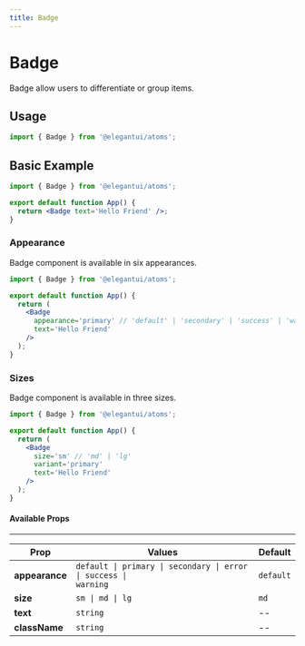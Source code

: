 ```yaml
---
title: Badge
---
```



# Badge

Badge allow users to differentiate or group items.

## Usage

```jsx
import { Badge } from '@elegantui/atoms';
```

## Basic Example

<div style={{ marginTop: '1rem', width: '8rem' }}>
  <Badge text='Hello Friend' />
</div>

```jsx
import { Badge } from '@elegantui/atoms';

export default function App() {
  return <Badge text='Hello Friend' />;
}
```

### Appearance

Badge component is available in six appearances.

<div
  style={{
    marginTop: '1rem',
    display: 'flex',
    alignItems: 'center',
    gap: '0.5rem',
    overflowX: 'auto'
  }}
>
  <Badge appearance='primary' text='Primary' />
  <Badge appearance='secondary' text='Secondary' />
  <Badge appearance='error' text='Error' />
  <Badge appearance='warning' text='Warning' />
  <Badge appearance='success' text='Success' />
  <Badge text='Default' />
</div>

```jsx
import { Badge } from '@elegantui/atoms';

export default function App() {
  return (
    <Badge
      appearance='primary' // 'default' | 'secondary' | 'success' | 'warning' | 'error'
      text='Hello Friend'
    />
  );
}
```

### Sizes

Badge component is available in three sizes.

<div
  style={{
    marginTop: '1rem',
    display: 'flex',
    alignItems: 'center',
    gap: '0.5rem',
    overflowX: 'auto'
  }}
>
  <Badge size='sm' variant='primary' text='Small' />
  <Badge size='md' variant='primary' text='Medium' />
  <Badge size='lg' variant='primary' text='Large' />
</div>

```jsx
import { Badge } from '@elegantui/atoms';

export default function App() {
  return (
    <Badge
      size='sm' // 'md' | 'lg'
      variant='primary'
      text='Hello Friend'
    />
  );
}
```

#### Available Props

---

| **Prop**       | **Values**                                                                                      | **Default** |
| -------------- | ----------------------------------------------------------------------------------------------- | ----------- |
| **appearance** | <code>default &#124; primary &#124; secondary &#124; error &#124; success &#124; warning</code> | `default`   |
| **size**       | <code>sm &#124; md &#124; lg </code>                                                            | `md`        |
| **text**       | `string`                                                                                        | --          |
| **className**  | `string`                                                                                        | --          |
